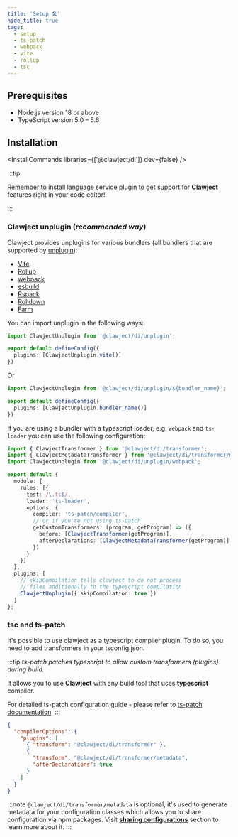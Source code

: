```yaml
---
title: 'Setup 🛠'
hide_title: true
tags:
  - setup
  - ts-patch
  - webpack
  - vite
  - rollup
  - tsc
---
```


## Prerequisites
  - Node.js version 18 or above
  - TypeScript version 5.0 – 5.6

## Installation


<InstallCommands
  libraries={['@clawject/di']}
  dev={false}
/>

:::tip

Remember to [install language service plugin](./language-service) to get support for **Clawject** features right in your code editor!

:::

### Clawject unplugin (*recommended way*)

Clawject provides unplugins for various bundlers (all bundlers that are supported by [unplugin](https://unplugin.unjs.io/)):
- [Vite](https://vitejs.dev/)
- [Rollup](https://rollupjs.org/)
- [webpack](https://webpack.js.org/)
- [esbuild](https://esbuild.github.io/)
- [Rspack](https://rspack.dev/)
- [Rolldown](https://rolldown.rs/)
- [Farm](https://www.farmfe.org/)

You can import unplugin in the following ways:
```ts
import ClawjectUnplugin from '@clawject/di/unplugin';

export default defineConfig({
  plugins: [ClawjectUnplugin.vite()]
})
```
Or
```ts
import ClawjectUnplugin from '@clawject/di/unplugin/${bundler_name}';

export default defineConfig({
  plugins: [ClawjectUnplugin.bundler_name()]
})
```

If you are using a bundler with a typescript loader, e.g. `webpack` and `ts-loader` you can use the following configuration:

```ts title="webpack.config.js"
import { ClawjectTransformer } from '@clawject/di/transformer';
import { ClawjectMetadataTransformer } from '@clawject/di/transformer/metadata';
import ClawjectUnplugin from '@clawject/di/unplugin/webpack';

export default {
  module: {
    rules: [{
      test: /\.ts$/,
      loader: 'ts-loader',
      options: {
        compiler: 'ts-patch/compiler',
        // or if you're not using ts-patch
        getCustomTransformers: (program, getProgram) => ({
          before: [ClawjectTransformer(getProgram)],
          afterDeclarations: [ClawjectMetadataTransformer(getProgram)]
        })
      }
    }]
  },
  plugins: [
    // skipCompilation tells clawject to do not process
    // files additionally to the typescript compilation
    ClawjectUnplugin({ skipCompilation: true })
  ]
};
```

### tsc and ts-patch

It's possible to use clawject as a typescript compiler plugin.
To do so, you need to add transformers in your tsconfig.json.

:::tip
*ts-patch patches typescript to allow custom transformers (plugins) during build.*

It allows you to use **Clawject** with any build tool that uses **typescript** compiler.

For detailed ts-patch configuration guide - please refer to [ts-patch documentation](https://github.com/nonara/ts-patch#readme).
:::

```json title="tsconfig.json"
{
  "compilerOptions": {
    "plugins": [
      { "transform": "@clawject/di/transformer" },
      {
        "transform": "@clawject/di/transformer/metadata",
        "afterDeclarations": true
      }
    ]
  }
}
```

:::note
`@clawject/di/transformer/metadata` is optional, it's used to generate metadata for your configuration classes which allows you to share configuration via npm packages.
Visit [**sharing configurations**](./guides/sharing-configurations) section to learn more about it.
:::
